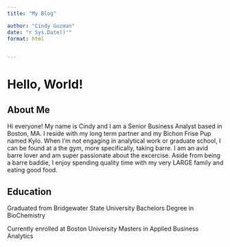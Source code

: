 ```yaml
---
title: "My Blog"

author: "Cindy Guzman"
date: "r Sys.Date()'"
format: html


---
```

# Hello, World!

## About Me
 Hi everyone! 
 My name is Cindy and I am a Senior Business Analyst based in Boston, MA. I reside with my long term partner and my Bichon Frise Pup named Kylo. When I'm not engaging in analytical work or graduate school, I can be found at a the gym, more specifically, taking barre. I am an avid barre lover and am super passionate about the excercise. Aside from being a barre baddie, I enjoy spending quality time with my very LARGE family and eating good food.

## Education
 Graduated from Bridgewater State University
 Bachelors Degree in BioChemistry

 Currently enrolled at Boston University
 Masters in Applied Business Analytics
